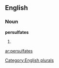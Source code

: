 
==English==

===Noun===
'''persulfates'''

# {{plural of|[[persulfate]]}}

[[Category:English plurals]]

[[ar:persulfates]]